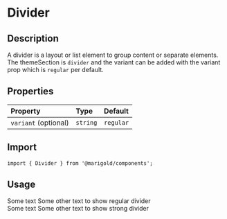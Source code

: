 
<Meta title="Components/Layout/Divider" />

# Divider

## Description

A divider is a layout or list element to group content or separate elements.
The themeSection is `divider` and the variant can be added with the variant prop which is `regular` per default.

## Properties

| Property             | Type     | Default   |
| :------------------- | :------- | :-------- |
| `variant` (optional) | `string` | `regular` |

## Import

```tsx
import { Divider } from '@marigold/components';
```

## Usage

<Canvas>
  <Story name="Divider/regular">
    <div>
      <Text>Some text</Text>
      <Divider />
      <Text>Some other text to show regular divider</Text>
    </div>
  </Story>
  <Story name="Divider/bold">
    <div>
      <Text>Some text</Text>
      <Divider variant="bold" />
      <Text>Some other text to show strong divider</Text>
    </div>
  </Story>
</Canvas>
